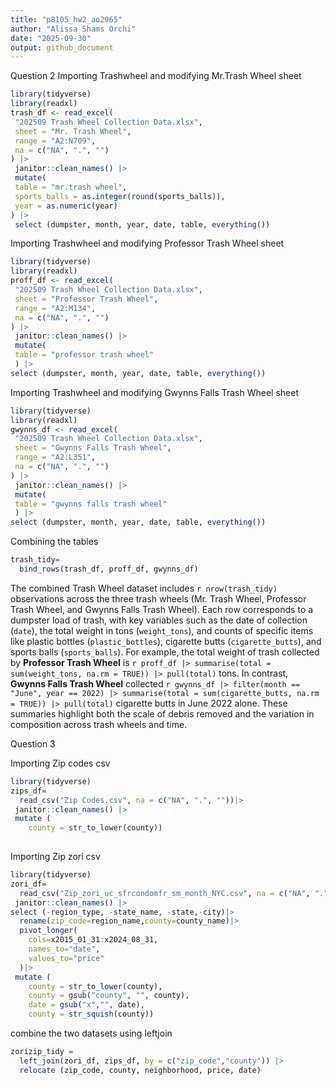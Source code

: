 ```yaml
---
title: "p8105_hw2_ao2965"
author: "Alissa Shams Orchi"
date: "2025-09-30"
output: github_document
---
```

Question 2
Importing Trashwheel and modifying Mr.Trash Wheel sheet

```r
library(tidyverse)
library(readxl)
trash_df <- read_excel(
 "202509 Trash Wheel Collection Data.xlsx",
 sheet = "Mr. Trash Wheel",
 range = "A2:N709",
 na = c("NA", ".", "")
) |>
 janitor::clean_names() |>
 mutate(
 table = "mr.trash wheel", 
 sports_balls = as.integer(round(sports_balls)),
 year = as.numeric(year)
) |>
 select (dumpster, month, year, date, table, everything())
```

Importing Trashwheel and modifying Professor Trash Wheel sheet

```r
library(tidyverse)
library(readxl)
proff_df <- read_excel(
 "202509 Trash Wheel Collection Data.xlsx",
 sheet = "Professor Trash Wheel",
 range = "A2:M134",
 na = c("NA", ".", "")
) |>
 janitor::clean_names() |>
 mutate(
 table = "professor trash wheel"
 ) |>
select (dumpster, month, year, date, table, everything())
```
Importing Trashwheel and modifying Gwynns Falls Trash Wheel sheet
```r
library(tidyverse)
library(readxl)
gwynns_df <- read_excel(
 "202509 Trash Wheel Collection Data.xlsx",
 sheet = "Gwynns Falls Trash Wheel",
 range = "A2:L351",
 na = c("NA", ".", "")
) |>
 janitor::clean_names() |>
 mutate(
 table = "gwynns falls trash wheel"
 ) |>
select (dumpster, month, year, date, table, everything())
```

Combining the tables
```r
trash_tidy=
  bind_rows(trash_df, proff_df, gwynns_df)
```
The combined Trash Wheel dataset includes `r nrow(trash_tidy)` observations across the three trash wheels (Mr. Trash Wheel, Professor Trash Wheel, and Gwynns Falls Trash Wheel). Each row corresponds to a dumpster load of trash, with key variables such as the date of collection (`date`), the total weight in tons (`weight_tons`), and counts of specific items like plastic bottles (`plastic_bottles`), cigarette butts (`cigarette_butts`), and sports balls (`sports_balls`). For example, the total weight of trash collected by **Professor Trash Wheel** is `r proff_df |> summarise(total = sum(weight_tons, na.rm = TRUE)) |> pull(total)` tons. In contrast, **Gwynns Falls Trash Wheel** collected `r gwynns_df |> filter(month == "June", year == 2022) |> summarise(total = sum(cigarette_butts, na.rm = TRUE)) |> pull(total)` cigarette butts in June 2022 alone. These summaries highlight both the scale of debris removed and the variation in composition across trash wheels and time.

Question 3

Importing Zip codes csv
```r
library(tidyverse)
zips_df=
  read_csv("Zip Codes.csv", na = c("NA", ".", ""))|>
 janitor::clean_names() |>
 mutate (
    county = str_to_lower(county))
  
```
Importing Zip zori csv
```r
library(tidyverse)
zori_df=
  read_csv("Zip_zori_uc_sfrcondomfr_sm_month_NYC.csv", na = c("NA", ".", ""))|>
 janitor::clean_names() |>
select (-region_type, -state_name, -state,-city)|>
  rename(zip_code=region_name,county=county_name)|>
  pivot_longer(
    cols=x2015_01_31:x2024_08_31,
    names_to="date",
    values_to="price"
  )|>
 mutate (
    county = str_to_lower(county),       
    county = gsub("county", "", county), 
    date = gsub("x","", date),
    county = str_squish(county))
```
combine the two datasets using leftjoin
```r
zorizip_tidy = 
  left_join(zori_df, zips_df, by = c("zip_code","county")) |>
  relocate (zip_code, county, neighborhood, price, date)
```


